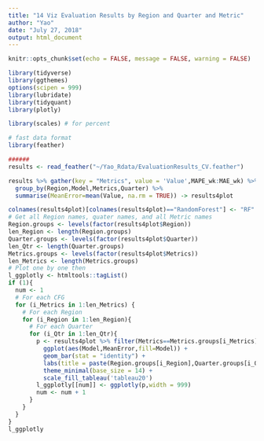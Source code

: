 ```yaml
---
title: "14 Viz Evaluation Results by Region and Quarter and Metric"
author: "Yao"
date: "July 27, 2018"
output: html_document
---
```


```r
knitr::opts_chunk$set(echo = FALSE, message = FALSE, warning = FALSE)

library(tidyverse)
library(ggthemes)
options(scipen = 999)
library(lubridate)
library(tidyquant)
library(plotly)

library(scales) # for percent

# fast data format
library(feather)
```


```r
######
results <- read_feather("~/Yao_Rdata/EvaluationResults_CV.feather")

results %>% gather(key = "Metrics", value = 'Value',MAPE_wk:MAE_wk) %>%
  group_by(Region,Model,Metrics,Quarter) %>% 
  summarise(MeanError=mean(Value, na.rm = TRUE)) -> results4plot

colnames(results4plot)[colnames(results4plot)=="RandomForest"] <- "RF"
# Get all Region names, quater names, and all Metric names
Region.groups <- levels(factor(results4plot$Region))
len_Region <- length(Region.groups)
Quarter.groups <- levels(factor(results4plot$Quarter))
len_Qtr <- length(Quarter.groups)
Metrics.groups <- levels(factor(results4plot$Metrics))
len_Metrics <- length(Metrics.groups)
# Plot one by one then
l_ggplotly <- htmltools::tagList()
if (1){
  num <- 1
  # For each CFG
  for (i_Metrics in 1:len_Metrics) {
    # For each Region
    for (i_Region in 1:len_Region){
      # For each Quarter
      for (i_Qtr in 1:len_Qtr){
        p <- results4plot %>% filter(Metrics==Metrics.groups[i_Metrics],Region==Region.groups[i_Region],Quarter==Quarter.groups[i_Qtr],Model!='LinearModel') %>%
          ggplot(aes(Model,MeanError,fill=Model)) +
          geom_bar(stat = "identity") +
          labs(title = paste(Region.groups[i_Region],Quarter.groups[i_Qtr],Metrics.groups[i_Metrics]), x = "Models", y = 'Metric Value') + 
          theme_minimal(base_size = 14) + 
          scale_fill_tableau('tableau20')
        l_ggplotly[[num]] <- ggplotly(p,width = 999)
        num <- num + 1
      }
    }
  }
}
l_ggplotly
```

